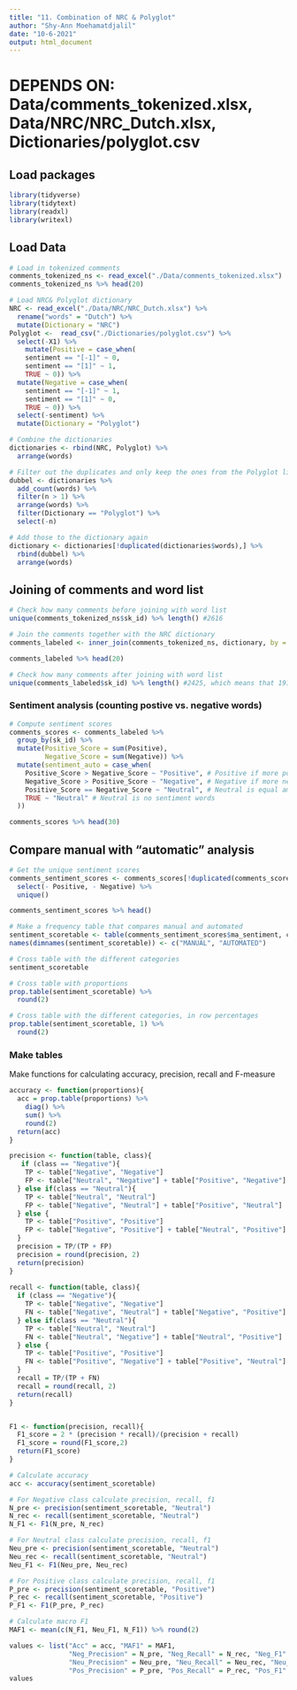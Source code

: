 ```yaml
---
title: "11. Combination of NRC & Polyglot"
author: "Shy-Ann Moehamatdjalil"
date: "10-6-2021"
output: html_document
---
```


# DEPENDS ON: Data/comments_tokenized.xlsx, Data/NRC/NRC_Dutch.xlsx, Dictionaries/polyglot.csv


## Load packages

```r
library(tidyverse)
library(tidytext)
library(readxl)
library(writexl)
```

## Load Data
```r
# Load in tokenized comments
comments_tokenized_ns <- read_excel("./Data/comments_tokenized.xlsx")
comments_tokenized_ns %>% head(20)

# Load NRC& Polyglot dictionary
NRC <- read_excel("./Data/NRC/NRC_Dutch.xlsx") %>% 
  rename("words" = "Dutch") %>% 
  mutate(Dictionary = "NRC")
Polyglot <-  read_csv("./Dictionaries/polyglot.csv") %>% 
  select(-X1) %>% 
    mutate(Positive = case_when(
    sentiment == "[-1]" ~ 0,
    sentiment == "[1]" ~ 1,
    TRUE ~ 0)) %>% 
  mutate(Negative = case_when(
    sentiment == "[-1]" ~ 1,
    sentiment == "[1]" ~ 0,
    TRUE ~ 0)) %>% 
  select(-sentiment) %>% 
  mutate(Dictionary = "Polyglot")

# Combine the dictionaries
dictionaries <- rbind(NRC, Polyglot) %>% 
  arrange(words)

# Filter out the duplicates and only keep the ones from the Polyglot library
dubbel <- dictionaries %>% 
  add_count(words) %>% 
  filter(n > 1) %>%
  arrange(words) %>% 
  filter(Dictionary == "Polyglot") %>% 
  select(-n)

# Add those to the dictionary again
dictionary <- dictionaries[!duplicated(dictionaries$words),] %>% 
  rbind(dubbel) %>% 
  arrange(words)
```

## Joining of comments and word list
```r
# Check how many comments before joining with word list
unique(comments_tokenized_ns$sk_id) %>% length() #2616

# Join the comments together with the NRC dictionary
comments_labeled <- inner_join(comments_tokenized_ns, dictionary, by = c(token = 'words'))

comments_labeled %>% head(20)

# Check how many comments after joining with word list
unique(comments_labeled$sk_id) %>% length() #2425, which means that 191 comments were excluded because they don't contain words any words that are in the dictionary. 
```

### Sentiment analysis (counting postive vs. negative words)

```r
# Compute sentiment scores
comments_scores <- comments_labeled %>% 
  group_by(sk_id) %>% 
  mutate(Positive_Score = sum(Positive),
         Negative_Score = sum(Negative)) %>%
  mutate(sentiment_auto = case_when(
    Positive_Score > Negative_Score ~ "Positive", # Positive if more positive than negative words
    Negative_Score > Positive_Score ~ "Negative", # Negative if more negative than positive words
    Positive_Score == Negative_Score ~ "Neutral", # Neutral is equal amount of positive and negative word
    TRUE ~ "Neutral" # Neutral is no sentiment words
  ))

comments_scores %>% head(30)
```

## Compare manual with "automatic" analysis
```r
# Get the unique sentiment scores
comments_sentiment_scores <- comments_scores[!duplicated(comments_scores$sk_id),] %>% 
  select(- Positive, - Negative) %>% 
  unique()

comments_sentiment_scores %>% head()

# Make a frequency table that compares manual and automated
sentiment_scoretable <- table(comments_sentiment_scores$ma_sentiment, comments_sentiment_scores$sentiment_auto)
names(dimnames(sentiment_scoretable)) <- c("MANUAL", "AUTOMATED")

# Cross table with the different categories
sentiment_scoretable

# Cross table with proportions
prop.table(sentiment_scoretable) %>% 
  round(2)

# Cross table with the different categories, in row percentages 
prop.table(sentiment_scoretable, 1) %>% 
  round(2)
```

### Make tables
Make functions for calculating accuracy, precision, recall and F-measure
```r
accuracy <- function(proportions){
  acc = prop.table(proportions) %>% 
    diag() %>% 
    sum() %>% 
    round(2)
  return(acc)
}

precision <- function(table, class){
   if (class == "Negative"){
    TP <- table["Negative", "Negative"]
    FP <- table["Neutral", "Negative"] + table["Positive", "Negative"]
  } else if(class == "Neutral"){
    TP <- table["Neutral", "Neutral"]
    FP <- table["Negative", "Neutral"] + table["Positive", "Neutral"]
  } else {
    TP <- table["Positive", "Positive"]
    FP <- table["Negative", "Positive"] + table["Neutral", "Positive"]
  }
  precision = TP/(TP + FP)
  precision = round(precision, 2)
  return(precision)
}
  
recall <- function(table, class){
  if (class == "Negative"){
    TP <- table["Negative", "Negative"]
    FN <- table["Negative", "Neutral"] + table["Negative", "Positive"]
  } else if(class == "Neutral"){
    TP <- table["Neutral", "Neutral"]
    FN <- table["Neutral", "Negative"] + table["Neutral", "Positive"]
  } else {
    TP <- table["Positive", "Positive"]
    FN <- table["Positive", "Negative"] + table["Positive", "Neutral"]
  }
  recall = TP/(TP + FN)
  recall = round(recall, 2)
  return(recall)
}


F1 <- function(precision, recall){
  F1_score = 2 * (precision * recall)/(precision + recall)
  F1_score = round(F1_score,2)
  return(F1_score)
}

```

```r
# Calculate accuracy
acc <- accuracy(sentiment_scoretable)

# For Negative class calculate precision, recall, f1
N_pre <- precision(sentiment_scoretable, "Neutral")
N_rec <- recall(sentiment_scoretable, "Neutral")
N_F1 <- F1(N_pre, N_rec)

# For Neutral class calculate precision, recall, f1
Neu_pre <- precision(sentiment_scoretable, "Neutral")
Neu_rec <- recall(sentiment_scoretable, "Neutral")
Neu_F1 <- F1(Neu_pre, Neu_rec)

# For Positive class calculate precision, recall, f1
P_pre <- precision(sentiment_scoretable, "Positive")
P_rec <- recall(sentiment_scoretable, "Positive")
P_F1 <- F1(P_pre, P_rec)

# Calculate macro F1
MAF1 <- mean(c(N_F1, Neu_F1, N_F1)) %>% round(2)

values <- list("Acc" = acc, "MAF1" = MAF1,
               "Neg_Precision" = N_pre, "Neg_Recall" = N_rec, "Neg_F1" = N_F1,
               "Neu_Precision" = Neu_pre, "Neu_Recall" = Neu_rec, "Neu_F1" = Neu_F1,
               "Pos_Precision" = P_pre, "Pos_Recall" = P_rec, "Pos_F1" = P_F1)
values
```




